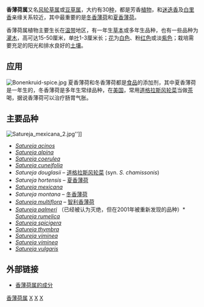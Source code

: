 {{Automatic taxobox
| taxon = Satureja
| authority = [[Joseph_Pitton_de_Tournefort|Tourn.]] ex [[Philip_Miller|Mill.]]
| image = Satureja montana0.jpg
| image_caption = [[冬香薄荷|冬香薄荷]] (''Satureja montana'')
| subdivision_ranks = [[种|种]]
| subdivision = 参见正文
}}

'''香薄荷属'''又名[[风轮草属|风轮草属]]或[[豆草属|豆草属]]，大约有30[[种|种]]，都是芳香[[植物|植物]]，和[[迷迭香|迷迭香]]及[[白里香|白里香]]亲缘关系较近，其中最重要的是[[冬香薄荷|冬香薄荷]]和[[夏香薄荷|夏香薄荷]]。

香薄荷属植物主要生长在[[温带|温带]]地区，有一年生[[草本|草本]]或多年生品种，也有一些品种为[[灌木|灌木]]，高可达15-50厘米，单[[叶|叶]]1-3厘米长；[[花|花]]为[[白色|白色]]、粉[[红色|红色]]或淡[[紫色|紫色]]；栽培需要充足的阳光和排水良好的[[土壤|土壤]]。 

== 应用 ==
[[File:Bonenkruid-spice.jpg|thumb]] 
夏香薄荷和冬香薄荷都是[[食品|食品]]的添加剂，其中夏香薄荷是一年生的，冬香薄荷是多年生常绿品种，在[[美国|美国]]，常用[[道格拉斯风轮菜|道格拉斯风轮菜]]当做[[茶|茶]]喝，据说香薄荷可以治疗肠胃气胀。

== 主要品种 ==
[[File:Satureja_mexicana_2.jpg|thumb]]'']]
* ''[[Satureja_acinos|Satureja acinos]]''
* ''[[Satureja_alpina|Satureja alpina]]''
* ''[[Satureja_coerulea|Satureja coerulea]]''
* ''[[Satureja_cuneifolia|Satureja cuneifolia]]''
* ''Satureja douglasii'' – [[道格拉斯风轮菜|道格拉斯风轮菜]] (syn. ''S. chamissonis'')
* ''Satureja hortensis'' – [[夏香薄荷|夏香薄荷]]
* ''[[Satureja_mexicana|Satureja mexicana]]''
* ''Satureja montana'' – [[冬香薄荷|冬香薄荷]]
* ''[[Satureja_multiflora|Satureja multiflora]]'' – [[智利香薄荷|智利香薄荷]]
* ''[[Satureja_palmeri|Satureja palmeri]]'' （已经被认为灭绝，但在2001年被重新发现的品种）* ''[[Satureja_rumelica|Satureja rumelica]]''
* ''[[Satureja_spicigera|Satureja spicigera]]''
* ''[[Satureja_thymbra|Satureja thymbra]]''
* ''[[Satureja_viminea|Satureja viminea]]'' 
* ''[[Satureja_viminea|Satureja viminea]]''
* ''[[Satureja_vulgaris|Satureja vulgaris]]'' 


== 外部链接 ==
*[http://www.healthaliciousness.com/nutritionfacts/nutrition-comparison.php?o=2039&t=&h=&s=100&e=100&r=100 香薄荷属的成分]


{{commonscat|Satureja}}
{{Taxonbar}}
[[Category:香薄荷属|]]
[[Category:香料|X]]
[[Category:唇形科|X]]
[[Category:藥用植物|X]]